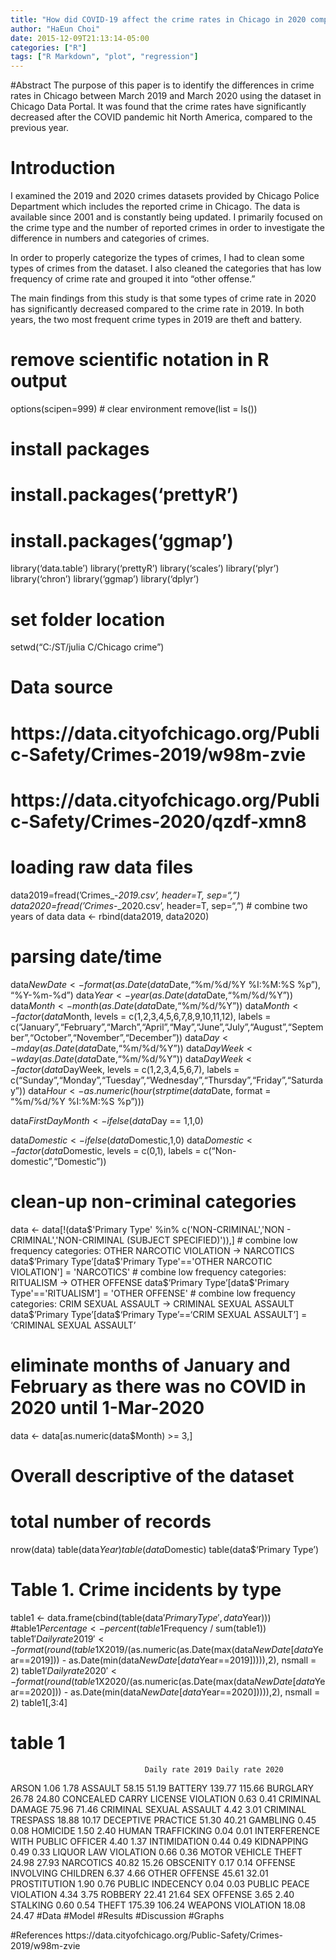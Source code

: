 ```yaml
---
title: "How did COVID-19 affect the crime rates in Chicago in 2020 compared to 2019"
author: "HaEun Choi"
date: 2015-12-09T21:13:14-05:00
categories: ["R"]
tags: ["R Markdown", "plot", "regression"]
---
```

#Abstract
The purpose of this paper is to identify the differences in crime rates in Chicago between March 2019 and March 2020 using the dataset in Chicago Data Portal. 
It was found that the crime rates have significantly decreased after the COVID pandemic hit North America, 
compared to the previous year. 

# Introduction

I examined the 2019 and 2020 crimes datasets provided by Chicago Police Department which includes the reported crime 
in Chicago. The data is available since 2001 and is constantly being updated. I primarily focused on the crime type
and the number of reported crimes in order to investigate the difference in numbers and categories of crimes. 

In order to properly categorize the types of crimes, I had to clean some types of crimes from the dataset. 
I also cleaned the categories that has low frequency of crime rate and grouped it into “other offense.” 

The main findings from this study is that some types of crime rate in 2020 has significantly decreased
compared to the crime rate in 2019. In both years, the two most frequent crime types in 2019 are theft and battery. 


# remove scientific notation in R output
options(scipen=999)
# clear environment
remove(list = ls())

# install packages
# install.packages('prettyR')
# install.packages('ggmap')
library('data.table')
library('prettyR')
library('scales')
library('plyr')
library('chron') 
library('ggmap')
library('dplyr')


# set folder location
setwd("C:/ST/julia C/Chicago crime")

# Data source
# https://data.cityofchicago.org/Public-Safety/Crimes-2019/w98m-zvie
# https://data.cityofchicago.org/Public-Safety/Crimes-2020/qzdf-xmn8

# loading raw data files
data2019=fread('Crimes_-_2019.csv', header=T, sep=",")
data2020=fread('Crimes_-_2020.csv', header=T, sep=",")
# combine two years of data
data <- rbind(data2019, data2020)

# parsing date/time 
data$NewDate <- format(as.Date(data$Date,"%m/%d/%Y %I:%M:%S %p"), "%Y-%m-%d")
data$Year  <- year(as.Date(data$Date,"%m/%d/%Y"))
data$Month <- month(as.Date(data$Date,"%m/%d/%Y"))
data$Month <- factor(data$Month,
                     levels = c(1,2,3,4,5,6,7,8,9,10,11,12),
                     labels = c("January","February","March","April","May","June","July","August","September","October","November","December"))
data$Day   <- mday(as.Date(data$Date,"%m/%d/%Y"))
data$DayWeek <- wday(as.Date(data$Date,"%m/%d/%Y"))
data$DayWeek <- factor(data$DayWeek,
                       levels = c(1,2,3,4,5,6,7),
                       labels = c("Sunday","Monday","Tuesday","Wednesday","Thursday","Friday","Saturday"))
data$Hour  <- as.numeric(hour(strptime(data$Date, format = "%m/%d/%Y %I:%M:%S %p")))

data$FirstDayMonth <- ifelse(data$Day == 1,1,0)

data$Domestic <- ifelse(data$Domestic,1,0)
data$Domestic <- factor(data$Domestic, levels = c(0,1), labels = c("Non-domestic","Domestic"))

# clean-up non-criminal categories
data <- data[!(data$'Primary Type' %in% c('NON-CRIMINAL','NON - CRIMINAL','NON-CRIMINAL (SUBJECT SPECIFIED)')),]
# combine low frequency categories: OTHER NARCOTIC VIOLATION -> NARCOTICS
data$'Primary Type'[data$'Primary Type'=='OTHER NARCOTIC VIOLATION'] = 'NARCOTICS'  
# combine low frequency categories: RITUALISM -> OTHER OFFENSE
data$'Primary Type'[data$'Primary Type'=='RITUALISM'] = 'OTHER OFFENSE'  
# combine low frequency categories: CRIM SEXUAL ASSAULT -> CRIMINAL SEXUAL ASSAULT
data$'Primary Type'[data$'Primary Type'=='CRIM SEXUAL ASSAULT'] = 'CRIMINAL SEXUAL ASSAULT'  

# eliminate months of January and February as there was no COVID in 2020 until 1-Mar-2020
data <- data[as.numeric(data$Month) >= 3,]

# Overall descriptive of the dataset
# total number of records
nrow(data)
table(data$Year)
table(data$Domestic)
table(data$'Primary Type')

# Table 1. Crime incidents by type

table1 <- data.frame(cbind(table(data$'Primary Type', data$Year)))
#table1$Percentage <- percent(table1$Frequency / sum(table1))
table1$'Daily rate 2019' <- format(round(table1$X2019/(as.numeric(as.Date(max(data$NewDate[data$Year==2019])) - as.Date(min(data$NewDate[data$Year==2019])))),2), nsmall = 2)
table1$'Daily rate 2020' <- format(round(table1$X2020/(as.numeric(as.Date(max(data$NewDate[data$Year==2020])) - as.Date(min(data$NewDate[data$Year==2020])))),2), nsmall = 2)
table1[,3:4]

# table 1
                                  Daily rate 2019 Daily rate 2020
ARSON                                        1.06            1.78
ASSAULT                                     58.15           51.19
BATTERY                                    139.77          115.66
BURGLARY                                    26.78           24.80
CONCEALED CARRY LICENSE VIOLATION            0.63            0.41
CRIMINAL DAMAGE                             75.96           71.46
CRIMINAL SEXUAL ASSAULT                      4.42            3.01
CRIMINAL TRESPASS                           18.88           10.17
DECEPTIVE PRACTICE                          51.30           40.21
GAMBLING                                     0.45            0.08
HOMICIDE                                     1.50            2.40
HUMAN TRAFFICKING                            0.04            0.01
INTERFERENCE WITH PUBLIC OFFICER             4.40            1.37
INTIMIDATION                                 0.44            0.49
KIDNAPPING                                   0.49            0.33
LIQUOR LAW VIOLATION                         0.66            0.36
MOTOR VEHICLE THEFT                         24.98           27.93
NARCOTICS                                   40.82           15.26
OBSCENITY                                    0.17            0.14
OFFENSE INVOLVING CHILDREN                   6.37            4.66
OTHER OFFENSE                               45.61           32.01
PROSTITUTION                                 1.90            0.76
PUBLIC INDECENCY                             0.04            0.03
PUBLIC PEACE VIOLATION                       4.34            3.75
ROBBERY                                     22.41           21.64
SEX OFFENSE                                  3.65            2.40
STALKING                                     0.60            0.54
THEFT                                      175.39          106.24
WEAPONS VIOLATION                           18.08           24.47
#Data
#Model
#Results
#Discussion
#Graphs

#References
https://data.cityofchicago.org/Public-Safety/Crimes-2019/w98m-zvie